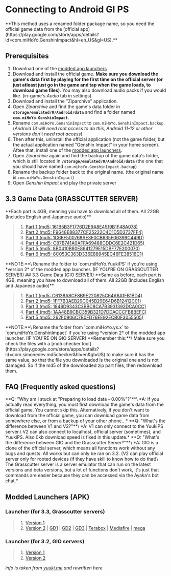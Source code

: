 
# Connecting to Android GI PS
<Callout type="info">
  **This method uses a renamed folder package name, so you need the official game data from the [official app](https://play.google.com/store/apps/details?id=com.miHoYo.GenshinImpact&hl=en_US&gl=US).**
</Callout>

## Prerequisites
1. Download one of the [modded app launchers](https://docs.ps.rrryfoo.cf/GenshinImpact/wyuukips_android#modded-launchers-apk)
2. Download and install the official game. **Make sure you download the game's data first by playing for the first time on the official server (or just atleast just go in the game and tap when the game loads, to download game files)**. You may also download audio packs if you would like. (in-game's *Audio* tab in settings).
3. Download and install the "Ziparchive" application.
4. Open *Ziparchive* and find the game's data folder in **`storage/emulated/0/Android/data`** and find a folder named **`com.miHoYo.GenshinImpact`**.
5. Rename `com.miHoYo.GenshinImpact` to `com.miHoYo.GenshinImpact.backup`. (*Android 13 will need root access to do this, Android 11-12 or other versions don't need root access*)
6. Then after this, uninstall the official application (not the game folder, but the actual application named "Genshin Impact" in your home screen). Aftee that, install one of the [modded app launchers](https://ps-docs.theonesaya.repl.co/GenshinImpact/wyuukips_android#modded-launchers-apk).
7. Open *Ziparchive* again and find the backup of the game data's folder, which is still located in **`/storage/emulated/0/Android/data`** (the one that you should have named `com.miHoYo.GenshinImpact.backup`)
8. Rename the backup folder back to the original name. (the original name is `com.miHoYo.GenshinImpact`)
9. Open *Genshin Impact* and play the private server

## 3.3 Game Data (GRASSCUTTER SERVER)
<Callout type="info">
  **Each part is 4GB, meaning you have to download all of them. All 22GB (Includes English and Japanese audio)**
</Callout>

> 1. [Part 1 (md5: 161B5B3F1776D2E9A8E4519B1F48A078)](https://anonfiles.com/W3y8j1Nay6/com.miHoYo.GenshinImpact_z01)
> 2. [Part 2 (md5: F9648E88377CF25222C4C1D5D3737FF4)](https://anonfiles.com/Z8K3jaN9y9/com.miHoYo.GenshinImpact_z02)
> 3. [Part 3 (md5: 1C66F500768AE3F0CB635F06399C449D)](https://anonfiles.com/cbQ9keN4y4/com.miHoYo.GenshinImpact_z03)
> 4. [Part 4 (md5: C87B741A0AFFA69488CDDC6E2C421D65)](https://anonfiles.com/z3c7l4Ney9/com.miHoYo.GenshinImpact_z04)
> 5. [Part 5 (md5: 8B0410B80E8641279E15DBF77E200070)](https://anonfiles.com/vat4lcN8y7/com.miHoYo.GenshinImpact_z05)
> 6. [Part 6 (md5: 8C053C363D336E88945EC46FE38516C1)](https://anonfiles.com/0aJ8m7Ney1/com.miHoYo.GenshinImpact_zip)
<Callout type="info">
  **NOTE:**\
  Rename the folder to `com.miHoYo.YuukiPS` if you're using *version 2* of the modded app launcher. (IF YOU'RE ON GRASSCUTTER SERVER)
</Callout>
## 3.3 Game Data (GIO SERVER)
<Callout type="info">
  **Same as before, each part is 4GB, meaning you have to download all of them. All 22GB (Includes English and Japanese audio)**
</Callout>

> 1. [Part 1 (md5: C6138A8CF8B9E220825C64A6A1FB1BD4)](https://anonfiles.com/j0adp3Nfyb/com.miHoYo.ys.x_z01)
> 2. [Part 2 (md5: 1FF7B3AEB29C045B29E64D6B12412C01)](https://anonfiles.com/kb00p4N3y0/com.miHoYo.ys.x_z02)
> 3. [Part 3 (md5: 1848D9343C3BBC8CA7B3931392DCA0CC)](https://anonfiles.com/EbM4peN6y6/com.miHoYo.ys.x_z03)
> 4. [Part 4 (md5: 1AA48B9CBC359B321D7DDACCCFB8BEFC)](https://anonfiles.com/Hcnaq4N2yb/com.miHoYo.ys.x_z04)
> 5. [Part 5 (md5: 262F0906C7B0FD76EE92ECB0F3055505)](https://anonfiles.com/vft8q2N6yf/com.miHoYo.ys.x_zip)

<Callout type="info">
  **NOTE:**\
  Rename the folder from `com.miHoYo.ys.x` to `com.miHoYo.GenshinImpact` if you're using *version 2* of the modded app launcher. (IF YOU'RE ON GIO SERVER)
</Callout>


<Callout type="info">
  **Remember this:**\
  Make sure you check the files with a [md5 checker tool](https://play.google.com/store/apps/details?id=com.simonedev.md5checker&hl=en&gl=US) to make sure it has the same value, so that the file you downloaded is the original one and is not damaged. So if the md5 of the downloaded zip part files, then redownload them.
</Callout>

## FAQ (Frequently asked questions)
<Callout type="info" emoji="💬">
  **Q: "Why am I stuck at "Preparing to load data - 0.00%"?"**\
  *A: If you actually read everything, you must first download the game's data from the official game. You cannot skip this. Alternatively, if you don't want to download from the official game, you can download game data from somewhere else, or from a backup of your other phone...*
</Callout>
<Callout type="info" emoji="💬">
  **Q: "What's the difference between V1 and V2?"**\
  *A: V1 can only connect to the YuukiPS server.\
  V2 can also connect to localhost, official server (sometimes), and YuukiPS. Also 0kb download speed is fixed in this update.*
</Callout>
<Callout type="info" emoji="💬">
  **Q: "What's the difference between GIO and the Grasscutter Server?"**\
  *A: GIO is a clone of the official server, which means all functions work without any bugs and quests. All works but can only be ran on 3.2. (V2 can play official server only for rooted devices (if they have skill to know how to do that)\
  The Grasscutter server is a server emulator that can run on the latest versions and beta versions, but a lot of functions don't work, it's just that commands are easier because they can be accessed via the Ayaka's bot chat.*
</Callout>

## Modded Launchers (APK)
### Launcher (for 3.3, Grasscutter servers)
> 1. [Version 1](https://file2.yuuki.me/p/Public/Local_EU/Project/GenshinImpact/Data/Android/3.3.0/Global/YuukiPS.apk)
> 2. [Version 2](https://file2.yuuki.me/p/Public/Local_EU/Project/GenshinImpact/Data/Android/3.3.0/Global/YuukiPS_V2.apk) | [GD1](https://file.yuuki.me/0:/Project/GenshinImpact/Data/Android/3.3.0/Global/YuukiPS_V2.apk) | [GD2](https://file2.yuuki.me/GD1/Project/GenshinImpact/Data/Android/3.3.0/Global/YuukiPS_V2.apk) | [GD3](https://file2.yuuki.me/GD2/Project/GenshinImpact/Data/Android/3.3.0/Global/YuukiPS_V2.apk) | [Terabox](https://terabox.com/s/1cE9SJVfrMB3qsqKFHoBSgQ) | [Mediafire](https://www.mediafire.com/file/98ipo58puxdngxv/YuukiPS_V2.apk/file) | [mega](https://mega.nz/file/U4tVAIZK#fnoWQoy96PpJeS_FKnUPQdOnKTpE8JY2LIq7M8fsGng)

### Launcher (for 3.2, GIO servers)
> 1. [Version 1](https://file2.yuuki.me/p/Public/Local_EU/Project/GenshinImpact/Data/Android/3.2.0/Global/YuukiPS.apk)
> 2. [Version 2](https://file2.yuuki.me/p/Public/Local_EU/Project/GenshinImpact/Data/Android/3.2.0/Global/YuukiPS_V2.apk)


*info is taken from [yuuki.me](https://www.yuuki.me/2022/12/genshin-impact-private-server-android.html) and rewritten here*